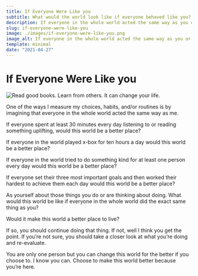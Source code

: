 ```yaml
---
title: If Everyone Were Like you
subtitle: What would the world look like if everyone behaved like you?
description: If everyone in the whole world acted the same way as you or me, would this world be a better place?
slug: if-everyone-were-like-you
image: ./images/if-everyone-were-like-you.png
image_alt: If everyone in the whole world acted the same way as you or me, would this world be a better place?
template: minimal
date: "2021-04-27"
---
```


# If Everyone Were Like you

![Read good books. Learn from others. It can change your life.](./images/if-everyone-were-like-you.png)

One of the ways I measure my choices, habits, and/or routines is by imagining that everyone in the whole world acted the same way as me.

If everyone spent at least 30 minutes every day listening to or reading something uplifting, would this world be a better place?

If everyone in the world played x-box for ten hours a day would this world be a better place?

If everyone in the world tried to do something kind for at least one person every day would this world be a better place?

If everyone set their three most important goals and then worked their hardest to achieve them each day would this world be a better place?

As yourself about those things you do or are thinking about doing. What would this world be like if everyone in the whole world did the exact same thing as you?

Would it make this world a better place to live?

If so, you should continue doing that thing. If not, well I think you get the point. If you’re not sure, you should take a closer look at what you’re doing and re-evaluate.

You are only one person but you can change this world for the better if you choose to. I know you can. Choose to make this world better because you’re here.

